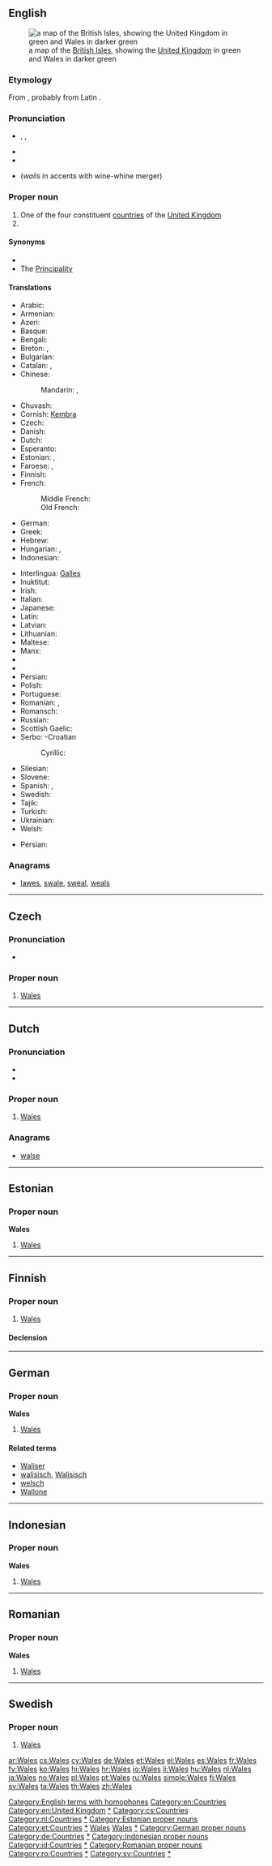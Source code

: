 {{also|wales}}
==English==
[[Image:UK wales.png|thumb|a map of the [[British Isles]], showing the [[United Kingdom]] in green and Wales in darker green]]

===Etymology===
From {{etyl|gem-pro|en}} {{recons|walhaz||foreigner|lang=gem-pro}}, probably from Latin {{term|Volcae}}.

===Pronunciation===
* {{a|UK|US}} {{enPR|wālz}}, {{IPA|/weɪlz/}}, {{X-SAMPA|/weIlz/}}
* {{audio|en-us-Wales.ogg|Audio (US)}}
* {{rhymes|eɪlz}}
* {{homophones|whales|wails}} (''wails'' in accents with wine-whine merger)

===Proper noun===
{{en-proper noun}}

# One of the four constituent [[countries]] of the [[United Kingdom]]
# {{surname}}

====Synonyms====
* {{l|en|Welshland}}
* The [[Principality]] {{qualifier|UK government}}

====Translations====
{{trans-top|a constituent nation of the UK}}
* Arabic: {{t+|ar|ويلز|f|tr=wilz}}
* Armenian: {{t-|hy|Ուելս|tr=Uels}}
* Azeri: {{t+|az|Uels}}
* Basque: {{t+|eu|Gales}}
* Bengali: {{t-|bn|ওয়েল্‌স্‌}}
* Breton: {{t+|br|Kembre}}, {{t-|br|Bro-Gembre}}
* Bulgarian: {{t-|bg|Уелс|tr=Uéls}}
* Catalan: {{t-|ca|Gal·les|m}}, {{t-|ca|pais de Gal·les|m}}
* Chinese:
*: Mandarin: {{t-|cmn|威爾士|sc=Hani}}, {{t-|cmn|威尔士|tr=Wēiěrshì|sc=Hani}}
* Chuvash: {{tø|cv|Уэльс|tr=Uɛl’s|sc=Cyrl}}
* Cornish: [[Kembra]]
* Czech: {{t+|cs|Wales|m}}
* Danish: {{t-|da|Wales}}
* Dutch: {{t+|nl|Wales|n}}
* Esperanto: {{t-|eo|Kimrio}}
* Estonian: {{t+|et|Wales}}, {{t-|et|Kõmrimaa}}
* Faroese: {{t-|fo|Wales}}, {{t-|fo|Kymru}}
* Finnish: {{t+|fi|Wales}}
* French: {{t+|fr|Pays de Galles|m}}
*: Middle French: {{tø|frm|Galles|f}}
*: Old French: {{tø|fro|Gales|f}}
* German: {{t+|de|Wales|n}}
* Greek: {{t+|el|Ουαλία|f|tr=Oualía}}
* Hebrew: {{t-|he|וולס|tr=vols}}
* Hungarian: {{t+|hu|Wales}}, {{t-|hu|Velsz}} {{qualifier|poetic, archaic}}
* Indonesian: {{t-|id|Wales}}
{{trans-mid}}
* Interlingua: [[Galles]]
* Inuktitut: {{t|iu|ᐆᐃᓪᔅ|tr=Uuils|sc=Cans}}
* Irish: {{t-|ga|Breatain Bheag|f|alt=an Bhreatain Bheag}}
* Italian: {{t+|it|Galles}}
* Japanese: {{t+|ja|ウェールズ|tr=Wēruzu}}
* Latin: {{t-|la|Cambria|f}}
* Latvian: {{t-|lv|Velsa|f}}
* Lithuanian: {{t-|lt|Velsas|m}}
* Maltese: {{t-|mt|Wales}}
* Manx: {{t-|gv|Bretyn}}
* {{trreq|ang}}
* {{trreq|non}}
* Persian: {{t-|fa|ویلز|tr=veylz|sc=fa-Arab}}
* Polish: {{t+|pl|Walia|f}}
* Portuguese: {{t+|pt|País de Gales|m}}
* Romanian: {{t-|ro|Țara Galilor|f}}, {{t-|ro|Wales|n}}
* Romansch: {{t-|rm|Valisa|f}}
* Russian: {{t+|ru|Уэльс|m|tr=Uɛ́l’s}}
* Scottish Gaelic: {{t-|gd|Cuimrigh|f|alt=A' Chuimrigh}}
* Serbo: -Croatian
*: Cyrillic: {{t-|sh|Велш|sc=Cyrl}}
* Silesian: {{tø|szl|Walijo|f}}
* Slovene: {{t-|sl|Wales|m}}
* Spanish: {{t+|es|Gales}}, {{t-|es|País de Gales|m}}
* Swedish: {{t+|sv|Wales}}
* Tajik: {{t-|tg|Уелс|sc=Cyrl}}
* Turkish: {{t+|tr|Galler}}
* Ukrainian: {{t-|uk|Уельс|m|tr=Uel’s}}
* Welsh: {{t+|cy|Cymru|f}}
{{trans-bottom}}

{{trans-top|surname}}
{{trans-mid}}
* Persian: {{t-|fa|ویلز|tr=veylz|sc=fa-Arab}}
{{trans-bottom}}

===Anagrams===
* [[lawes#English|lawes]], [[swale#English|swale]], [[sweal#English|sweal]], [[weals#English|weals]]

[[Category:English terms with homophones]]
[[Category:en:Countries]]

[[Category:en:United Kingdom]]
[[Category:en:Wales|*]]

----

==Czech==

===Pronunciation===
* {{audio|Cs-Wales.ogg|Audio}}

===Proper noun===
{{head|cs|proper noun|g=m}}

# [[#English|Wales]]

[[Category:cs:Countries]]

----

==Dutch==
{{wikipedia|lang=nl}}

===Pronunciation===
* {{IPA|/ʋeːls/|lang=nl}}
* {{rhymes|eːls|lang=nl}}

===Proper noun===
{{head|nl|proper noun|g=n}}

# [[#English|Wales]] {{gloss|country}}

===Anagrams===
* [[walse#Dutch|walse]]

[[Category:nl:Countries]]

[[Category:nl:Wales|*]]

----

==Estonian==

===Proper noun===
'''Wales'''

# [[#English|Wales]]

[[Category:Estonian proper nouns]]
[[Category:et:Countries]]

[[Category:et:Wales|*]]

----

==Finnish==

===Proper noun===
{{head|fi|proper noun|sort=Vales}}

# [[#English|Wales]]

====Declension====
{{fi-decl-risti|Wales|nopl=1|i=0}}

[[Category:fi:Countries|Wales]]
[[Category:fi:Principalities|Wales]]
[[Category:fi:Wales|*]]

----

==German==

===Proper noun===
'''Wales''' {{n}}

# [[#English|Wales]]

====Related terms====
* [[Waliser]]
* [[walisisch]], [[Walisisch]]
* [[welsch]]
* [[Wallone]]

[[Category:German proper nouns]]
[[Category:de:Countries]]

[[Category:de:Wales|*]]

----

==Indonesian==

===Proper noun===
'''Wales'''

# [[#English|Wales]]

[[Category:Indonesian proper nouns]]
[[Category:id:Countries]]

[[Category:id:Wales|*]]

----

==Romanian==

===Proper noun===
'''Wales'''

# [[#English|Wales]]

[[Category:Romanian proper nouns]]
[[Category:ro:Countries]]

[[Category:ro:Wales|*]]

----

==Swedish==

===Proper noun===
{{head|sv|proper noun}}

# [[#English|Wales]]

[[Category:sv:Countries]]

[[Category:sv:Wales|*]]

[[ar:Wales]]
[[cs:Wales]]
[[cy:Wales]]
[[de:Wales]]
[[et:Wales]]
[[el:Wales]]
[[es:Wales]]
[[fr:Wales]]
[[fy:Wales]]
[[ko:Wales]]
[[hi:Wales]]
[[hr:Wales]]
[[io:Wales]]
[[li:Wales]]
[[hu:Wales]]
[[nl:Wales]]
[[ja:Wales]]
[[no:Wales]]
[[pl:Wales]]
[[pt:Wales]]
[[ru:Wales]]
[[simple:Wales]]
[[fi:Wales]]
[[sv:Wales]]
[[ta:Wales]]
[[th:Wales]]
[[zh:Wales]]